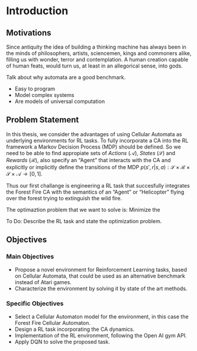 # Introduction

## Motivations

Since antiquity the idea of building a thinking machine has always been in the minds of philosophers, artists, sciencemen, kings and commoners alike, filling us with wonder, terror and contemplation. A human creation capable of human feats, would turn us, at least in an allegorical sense, into gods.

Talk about why automata are a good benchmark.

* Easy to program
* Model complex systems
* Are models of universal computation

## Problem Statement

In this thesis, we consider the advantages of using Cellular Automata as underlying environments for RL tasks. To fully incorporate a CA into the RL framework a Markov Decision Process (MDP) should be defined. So we need to be able to find appropiate sets of _Actions_ ($\mathcal{A}$), _States_ ($\mathcal{S}$) and _Rewards_ ($\mathcal{R}$), also specify an "Agent" that interacts with the CA and explicitly or implicitly define the transitions of the MDP $p(s',r|s,a): \mathcal{S} \times \mathcal{R} \times \mathcal{S} \times \mathcal{A} \rightarrow [0,1]$.

Thus our first challange is engineering a RL task that succesfully integrates the Forest Fire CA with the semantics of an "Agent" or "Helicopter" flying over the forest trying to extinguish the wild fire.

The optimaztion problem that we want to solve is: Minimize the 

To Do: Describe the RL task and state the optimization problem. 

## Objectives

### Main Objectives

+ Propose a novel environment for Reinforcement Learning tasks, based on Cellular Automata, that could be used as an alternative benchmark instead of Atari games.
+ Characterize the environment by solving it by state of the art methods.

### Specific Objectives

+ Select a Cellular Automaton model for the environment, in this case the Forest Fire Cellular Automaton.
+ Design a RL task incorporating the CA dynamics.
+ Implementation of the RL environment, following the Open AI gym API.
+ Apply DQN to solve the proposed task.
